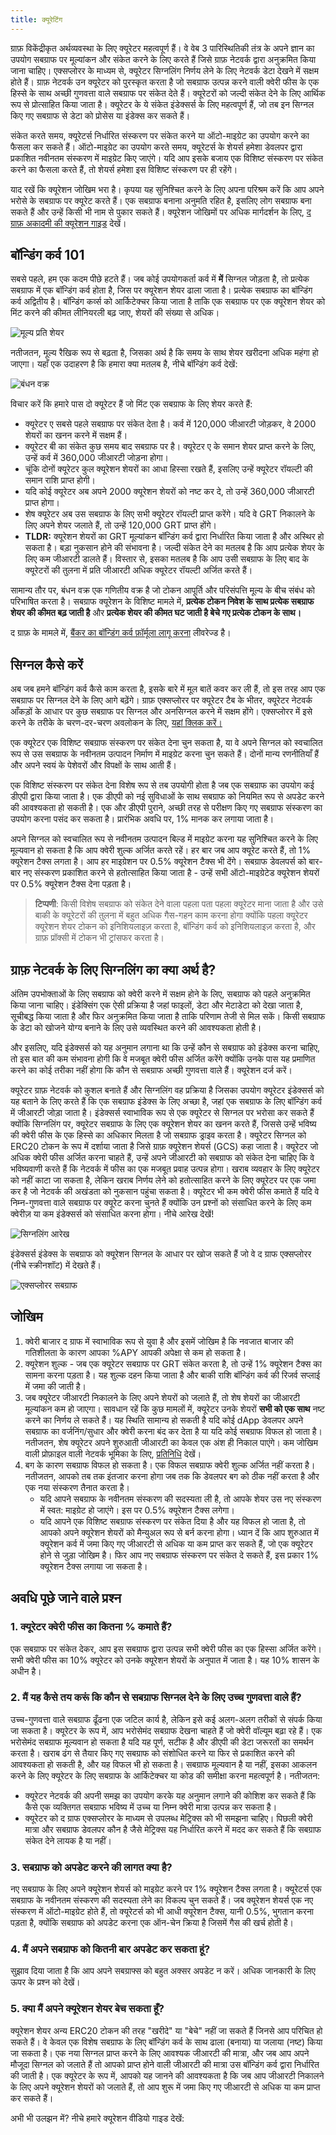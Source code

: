 ```yaml
---
title: क्यूरेटिंग
---
```


ग्राफ़ विकेंद्रीकृत अर्थव्यवस्था के लिए क्यूरेटर महत्वपूर्ण हैं। वे वेब 3 पारिस्थितिकी तंत्र के अपने ज्ञान का उपयोग सबग्राफ पर मूल्यांकन और संकेत करने के लिए करते हैं जिसे ग्राफ़ नेटवर्क द्वारा अनुक्रमित किया जाना चाहिए। एक्सप्लोरर के माध्यम से, क्यूरेटर सिग्नलिंग निर्णय लेने के लिए नेटवर्क डेटा देखने में सक्षम होते हैं। ग्राफ़ नेटवर्क उन क्यूरेटर को पुरस्कृत करता है जो सबग्राफ उत्पन्न करने वाली क्वेरी फीस के एक हिस्से के साथ अच्छी गुणवत्ता वाले सबग्राफ पर संकेत देते हैं। क्यूरेटरों को जल्दी संकेत देने के लिए आर्थिक रूप से प्रोत्साहित किया जाता है। क्यूरेटर के ये संकेत इंडेक्सर्स के लिए महत्वपूर्ण हैं, जो तब इन सिग्नल किए गए सबग्राफ से डेटा को प्रोसेस या इंडेक्स कर सकते हैं।

संकेत करते समय, क्यूरेटर्स निर्धारित संस्करण पर संकेत करने या ऑटो-माइग्रेट का उपयोग करने का फैसला कर सकते हैं। ऑटो-माइग्रेट का उपयोग करते समय, क्यूरेटर्स के शेयर्स हमेशा डेवलपर द्वारा प्रकाशित नवीनतम संस्करण में माइग्रेट किए जाएंगे। यदि आप इसके बजाय एक विशिष्ट संस्करण पर संकेत करने का फैसला करते हैं, तो शेयर्स हमेशा इस विशिष्ट संस्करण पर ही रहेंगे।

याद रखें कि क्यूरेशन जोखिम भरा है। कृपया यह सुनिश्चित करने के लिए अपना परिश्रम करें कि आप अपने भरोसे के सबग्राफ पर क्यूरेट करते हैं। एक सबग्राफ बनाना अनुमति रहित है, इसलिए लोग सबग्राफ बना सकते हैं और उन्हें किसी भी नाम से पुकार सकते हैं। क्यूरेशन जोखिमों पर अधिक मार्गदर्शन के लिए, [द ग्राफ़ अकादमी की क्यूरेशन गाइड](https://thegraph.academy/curators/) देखें।

## बॉन्डिंग कर्व 101

सबसे पहले, हम एक कदम पीछे हटते हैं। जब कोई उपयोगकर्ता कर्व में **में** सिग्नल जोड़ता है, तो प्रत्येक सबग्राफ में एक बॉन्डिंग कर्व होता है, जिस पर क्यूरेशन शेयर ढाला जाता है। प्रत्येक सबग्राफ का बॉन्डिंग कर्व अद्वितीय है। बॉन्डिंग कर्व्स को आर्किटेक्चर किया जाता है ताकि एक सबग्राफ पर एक क्यूरेशन शेयर को मिंट करने की कीमत लीनियरली बढ़ जाए, शेयरों की संख्या से अधिक।

![मूल्य प्रति शेयर](/img/price-per-share.png)

नतीजतन, मूल्य रैखिक रूप से बढ़ता है, जिसका अर्थ है कि समय के साथ शेयर खरीदना अधिक महंगा हो जाएगा। यहाँ एक उदाहरण है कि हमारा क्या मतलब है, नीचे बॉन्डिंग कर्व देखें:

![बंधन वक्र](/img/bonding-curve.png)

विचार करें कि हमारे पास दो क्यूरेटर हैं जो मिंट एक सबग्राफ के लिए शेयर करते हैं:

- क्यूरेटर ए सबसे पहले सबग्राफ पर संकेत देता है। कर्व में 120,000 जीआरटी जोड़कर, वे 2000 शेयरों का खनन करने में सक्षम हैं।
- क्यूरेटर बी का संकेत कुछ समय बाद सबग्राफ पर है। क्यूरेटर ए के समान शेयर प्राप्त करने के लिए, उन्हें कर्व में 360,000 जीआरटी जोड़ना होगा।
- चूंकि दोनों क्यूरेटर कुल क्यूरेशन शेयरों का आधा हिस्सा रखते हैं, इसलिए उन्हें क्यूरेटर रॉयल्टी की समान राशि प्राप्त होगी।
- यदि कोई क्यूरेटर अब अपने 2000 क्यूरेशन शेयरों को नष्ट कर दे, तो उन्हें 360,000 जीआरटी प्राप्त होगा।
- शेष क्यूरेटर अब उस सबग्राफ के लिए सभी क्यूरेटर रॉयल्टी प्राप्त करेंगे। यदि वे GRT निकालने के लिए अपने शेयर जलाते हैं, तो उन्हें 120,000 GRT प्राप्त होंगे।
- **TLDR:** क्यूरेशन शेयरों का GRT मूल्यांकन बॉन्डिंग कर्व द्वारा निर्धारित किया जाता है और अस्थिर हो सकता है। बड़ा नुकसान होने की संभावना है। जल्दी संकेत देने का मतलब है कि आप प्रत्येक शेयर के लिए कम जीआरटी डालते हैं। विस्तार से, इसका मतलब है कि आप उसी सबग्राफ के लिए बाद के क्यूरेटरों की तुलना में प्रति जीआरटी अधिक क्यूरेटर रॉयल्टी अर्जित करते हैं।

सामान्य तौर पर, बंधन वक्र एक गणितीय वक्र है जो टोकन आपूर्ति और परिसंपत्ति मूल्य के बीच संबंध को परिभाषित करता है। सबग्राफ क्यूरेशन के विशिष्ट मामले में, **प्रत्येक टोकन निवेश के साथ प्रत्येक सबग्राफ शेयर की कीमत बढ़ जाती है** और **प्रत्येक शेयर की कीमत घट जाती है बेचे गए प्रत्येक टोकन के साथ।**

द ग्राफ़ के मामले में, [बैंकर का बॉन्डिंग कर्व फ़ॉर्मूला लागू करना](https://drive.google.com/file/d/0B3HPNP-GDn7aRkVaV3dkVl9NS2M/view?resourcekey=0-mbIgrdd0B9H8dPNRaeB_TA) लीवरेज्ड है।

## सिग्नल कैसे करें

अब जब हमने बॉन्डिंग कर्व कैसे काम करता है, इसके बारे में मूल बातें कवर कर ली हैं, तो इस तरह आप एक सबग्राफ पर सिग्नल देने के लिए आगे बढ़ेंगे। ग्राफ़ एक्सप्लोरर पर क्यूरेटर टैब के भीतर, क्यूरेटर नेटवर्क आँकड़ों के आधार पर कुछ सबग्राफ पर सिग्नल और अनसिग्नल करने में सक्षम होंगे। एक्सप्लोरर में इसे करने के तरीके के चरण-दर-चरण अवलोकन के लिए, [यहां क्लिक करें।](/network/explorer)

एक क्यूरेटर एक विशिष्ट सबग्राफ संस्करण पर संकेत देना चुन सकता है, या वे अपने सिग्नल को स्वचालित रूप से उस सबग्राफ के नवीनतम उत्पादन निर्माण में माइग्रेट करना चुन सकते हैं। दोनों मान्य रणनीतियाँ हैं और अपने स्वयं के पेशेवरों और विपक्षों के साथ आती हैं।

एक विशिष्ट संस्करण पर संकेत देना विशेष रूप से तब उपयोगी होता है जब एक सबग्राफ का उपयोग कई डीएपी द्वारा किया जाता है। एक डीएपी को नई सुविधाओं के साथ सबग्राफ को नियमित रूप से अपडेट करने की आवश्यकता हो सकती है। एक और डीएपी पुराने, अच्छी तरह से परीक्षण किए गए सबग्राफ संस्करण का उपयोग करना पसंद कर सकता है। प्रारंभिक अवधि पर, 1% मानक कर लगाया जाता है।

अपने सिग्नल को स्वचालित रूप से नवीनतम उत्पादन बिल्ड में माइग्रेट करना यह सुनिश्चित करने के लिए मूल्यवान हो सकता है कि आप क्वेरी शुल्क अर्जित करते रहें। हर बार जब आप क्यूरेट करते हैं, तो 1% क्यूरेशन टैक्स लगता है। आप हर माइग्रेशन पर 0.5% क्यूरेशन टैक्स भी देंगे। सबग्राफ डेवलपर्स को बार-बार नए संस्करण प्रकाशित करने से हतोत्साहित किया जाता है - उन्हें सभी ऑटो-माइग्रेटेड क्यूरेशन शेयरों पर 0.5% क्यूरेशन टैक्स देना पड़ता है।

> **टिप्पणी**: किसी विशेष सबग्राफ को संकेत देने वाला पहला पता पहला क्यूरेटर माना जाता है और उसे बाकी के क्यूरेटरों की तुलना में बहुत अधिक गैस-गहन काम करना होगा क्योंकि पहला क्यूरेटर क्यूरेशन शेयर टोकन को इनिशियलाइज़ करता है, बॉन्डिंग कर्व को इनिशियलाइज़ करता है, और ग्राफ़ प्रॉक्सी में टोकन भी ट्रांसफर करता है।

## ग्राफ़ नेटवर्क के लिए सिग्नलिंग का क्या अर्थ है?

अंतिम उपभोक्ताओं के लिए सबग्राफ को क्वेरी करने में सक्षम होने के लिए, सबग्राफ को पहले अनुक्रमित किया जाना चाहिए। इंडेक्सिंग एक ऐसी प्रक्रिया है जहां फाइलों, डेटा और मेटाडेटा को देखा जाता है, सूचीबद्ध किया जाता है और फिर अनुक्रमित किया जाता है ताकि परिणाम तेजी से मिल सकें। किसी सबग्राफ के डेटा को खोजने योग्य बनाने के लिए उसे व्यवस्थित करने की आवश्यकता होती है।

और इसलिए, यदि इंडेक्सर्स को यह अनुमान लगाना था कि उन्हें कौन से सबग्राफ को इंडेक्स करना चाहिए, तो इस बात की कम संभावना होगी कि वे मजबूत क्वेरी फीस अर्जित करेंगे क्योंकि उनके पास यह प्रमाणित करने का कोई तरीका नहीं होगा कि कौन से सबग्राफ अच्छी गुणवत्ता वाले हैं। क्यूरेशन दर्ज करें।

क्यूरेटर ग्राफ़ नेटवर्क को कुशल बनाते हैं और सिग्नलिंग वह प्रक्रिया है जिसका उपयोग क्यूरेटर इंडेक्सर्स को यह बताने के लिए करते हैं कि एक सबग्राफ इंडेक्स के लिए अच्छा है, जहां एक सबग्राफ के लिए बॉन्डिंग कर्व में जीआरटी जोड़ा जाता है। इंडेक्सर्स स्वाभाविक रूप से एक क्यूरेटर से सिग्नल पर भरोसा कर सकते हैं क्योंकि सिग्नलिंग पर, क्यूरेटर सबग्राफ के लिए एक क्यूरेशन शेयर का खनन करते हैं, जिससे उन्हें भविष्य की क्वेरी फीस के एक हिस्से का अधिकार मिलता है जो सबग्राफ ड्राइव करता है। क्यूरेटर सिग्नल को ERC20 टोकन के रूप में दर्शाया जाता है जिसे ग्राफ़ क्यूरेशन शेयर्स (GCS) कहा जाता है। क्यूरेटर जो अधिक क्वेरी फीस अर्जित करना चाहते हैं, उन्हें अपने जीआरटी को सबग्राफ को संकेत देना चाहिए कि वे भविष्यवाणी करते हैं कि नेटवर्क में फीस का एक मजबूत प्रवाह उत्पन्न होगा। खराब व्यवहार के लिए क्यूरेटर को नहीं काटा जा सकता है, लेकिन खराब निर्णय लेने को हतोत्साहित करने के लिए क्यूरेटर पर एक जमा कर है जो नेटवर्क की अखंडता को नुकसान पहुंचा सकता है। क्यूरेटर भी कम क्वेरी फीस कमाते हैं यदि वे निम्न-गुणवत्ता वाले सबग्राफ पर क्यूरेट करना चुनते हैं क्योंकि उन प्रश्नों को संसाधित करने के लिए कम क्वेरीज़ या कम इंडेक्सर्स को संसाधित करना होगा। नीचे आरेख देखें!

![सिग्नलिंग आरेख](/img/curator-signaling.png)

इंडेक्सर्स इंडेक्स के सबग्राफ को क्यूरेशन सिग्नल के आधार पर खोज सकते हैं जो वे द ग्राफ एक्सप्लोरर (नीचे स्क्रीनशॉट) में देखते हैं।

![एक्सप्लोरर सबग्राफ](/img/explorer-subgraphs.png)

## जोखिम

1. क्वेरी बाजार द ग्राफ में स्वाभाविक रूप से युवा है और इसमें जोखिम है कि नवजात बाजार की गतिशीलता के कारण आपका %APY आपकी अपेक्षा से कम हो सकता है।
2. क्यूरेशन शुल्क - जब एक क्यूरेटर सबग्राफ पर GRT संकेत करता है, तो उन्हें 1% क्यूरेशन टैक्स का सामना करना पड़ता है। यह शुल्क दहन किया जाता है और बाकी राशि बॉन्डिंग कर्व की रिजर्व सप्लाई में जमा की जाती है।
3. जब क्यूरेटर जीआरटी निकालने के लिए अपने शेयरों को जलाते हैं, तो शेष शेयरों का जीआरटी मूल्यांकन कम हो जाएगा। सावधान रहें कि कुछ मामलों में, क्यूरेटर उनके शेयरों **सभी को एक साथ** नष्ट करने का निर्णय ले सकते हैं। यह स्थिति सामान्य हो सकती है यदि कोई dApp डेवलपर अपने सबग्राफ का वर्जनिंग/सुधार और क्वेरी करना बंद कर देता है या यदि कोई सबग्राफ विफल हो जाता है। नतीजतन, शेष क्यूरेटर अपने शुरुआती जीआरटी का केवल एक अंश ही निकाल पाएंगे। कम जोखिम वाली प्रोफ़ाइल वाली नेटवर्क भूमिका के लिए, [प्रतिनिधि](/network/delegating) देखें।
4. बग के कारण सबग्राफ विफल हो सकता है। एक विफल सबग्राफ क्वेरी शुल्क अर्जित नहीं करता है। नतीजतन, आपको तब तक इंतजार करना होगा जब तक कि डेवलपर बग को ठीक नहीं करता है और एक नया संस्करण तैनात करता है।
   - यदि आपने सबग्राफ के नवीनतम संस्करण की सदस्यता ली है, तो आपके शेयर उस नए संस्करण में स्वत: माइग्रेट हो जाएंगे। इस पर 0.5% क्यूरेशन टैक्स लगेगा।
   - यदि आपने एक विशिष्ट सबग्राफ संस्करण पर संकेत दिया है और यह विफल हो जाता है, तो आपको अपने क्यूरेशन शेयरों को मैन्युअल रूप से बर्न करना होगा। ध्यान दें कि आप शुरुआत में क्यूरेशन कर्व में जमा किए गए जीआरटी से अधिक या कम प्राप्त कर सकते हैं, जो एक क्यूरेटर होने से जुड़ा जोखिम है। फिर आप नए सबग्राफ संस्करण पर संकेत दे सकते हैं, इस प्रकार 1% क्यूरेशन टैक्स लगाया जा सकता है।

## अवधि पूछे जाने वाले प्रश्न

### 1. क्यूरेटर क्वेरी फीस का कितना % कमाते हैं?

एक सबग्राफ पर संकेत देकर, आप इस सबग्राफ द्वारा उत्पन्न सभी क्वेरी फीस का एक हिस्सा अर्जित करेंगे। सभी क्वेरी फीस का 10% क्यूरेटर को उनके क्यूरेशन शेयरों के अनुपात में जाता है। यह 10% शासन के अधीन है।

### 2. मैं यह कैसे तय करूं कि कौन से सबग्राफ सिग्नल देने के लिए उच्च गुणवत्ता वाले हैं?

उच्च-गुणवत्ता वाले सबग्राफ ढूँढना एक जटिल कार्य है, लेकिन इसे कई अलग-अलग तरीकों से संपर्क किया जा सकता है। क्यूरेटर के रूप में, आप भरोसेमंद सबग्राफ देखना चाहते हैं जो क्वेरी वॉल्यूम बढ़ा रहे हैं। एक भरोसेमंद सबग्राफ मूल्यवान हो सकता है यदि यह पूर्ण, सटीक है और डीएपी की डेटा जरूरतों का समर्थन करता है। खराब ढंग से तैयार किए गए सबग्राफ को संशोधित करने या फिर से प्रकाशित करने की आवश्यकता हो सकती है, और यह विफल भी हो सकता है। सबग्राफ मूल्यवान है या नहीं, इसका आकलन करने के लिए क्यूरेटर के लिए सबग्राफ के आर्किटेक्चर या कोड की समीक्षा करना महत्वपूर्ण है। नतीजतन:

- क्यूरेटर नेटवर्क की अपनी समझ का उपयोग करके यह अनुमान लगाने की कोशिश कर सकते हैं कि कैसे एक व्यक्तिगत सबग्राफ भविष्य में उच्च या निम्न क्वेरी मात्रा उत्पन्न कर सकता है।
- क्यूरेटर को द ग्राफ एक्सप्लोरर के माध्यम से उपलब्ध मेट्रिक्स को भी समझना चाहिए। पिछली क्वेरी मात्रा और सबग्राफ डेवलपर कौन है जैसे मेट्रिक्स यह निर्धारित करने में मदद कर सकते हैं कि सबग्राफ संकेत देने लायक है या नहीं।

### 3. सबग्राफ को अपडेट करने की लागत क्या है?

नए सबग्राफ के लिए अपने क्यूरेशन शेयर्स को माइग्रेट करने पर 1% क्यूरेशन टैक्स लगता है। क्यूरेटर्स एक सबग्राफ के नवीनतम संस्करण की सदस्यता लेने का विकल्प चुन सकते हैं। जब क्यूरेशन शेयर्स एक नए संस्करण में ऑटो-माइग्रेट होते हैं, तो क्यूरेटर्स को भी आधी क्यूरेशन टैक्स, यानी 0.5%, भुगतान करना पड़ता है, क्योंकि सबग्राफ को अपडेट करना एक ऑन-चेन क्रिया है जिसमें गैस की खर्च होती है।

### 4. मैं अपने सबग्राफ को कितनी बार अपडेट कर सकता हूं?

सुझाव दिया जाता है कि आप अपने सबग्राफ्स को बहुत अक्सर अपडेट न करें। अधिक जानकारी के लिए ऊपर के प्रश्न को देखें।

### 5. क्या मैं अपने क्यूरेशन शेयर बेच सकता हूँ?

क्यूरेशन शेयर अन्य ERC20 टोकन की तरह "खरीदे" या "बेचे" नहीं जा सकते हैं जिनसे आप परिचित हो सकते हैं। वे केवल एक विशेष सबग्राफ के लिए बॉन्डिंग कर्व के साथ ढाला (बनाया) या जलाया (नष्ट) किया जा सकता है। एक नया सिग्नल प्राप्त करने के लिए आवश्यक जीआरटी की मात्रा, और जब आप अपने मौजूदा सिग्नल को जलाते हैं तो आपको प्राप्त होने वाली जीआरटी की मात्रा उस बॉन्डिंग कर्व द्वारा निर्धारित की जाती है। एक क्यूरेटर के रूप में, आपको यह जानने की आवश्यकता है कि जब आप जीआरटी निकालने के लिए अपने क्यूरेशन शेयरों को जलाते हैं, तो आप शुरू में जमा किए गए जीआरटी से अधिक या कम प्राप्त कर सकते हैं।

अभी भी उलझन में? नीचे हमारे क्यूरेशन वीडियो गाइड देखें:

<VideoEmbed youtube="VytTEcf0dxQ" />
